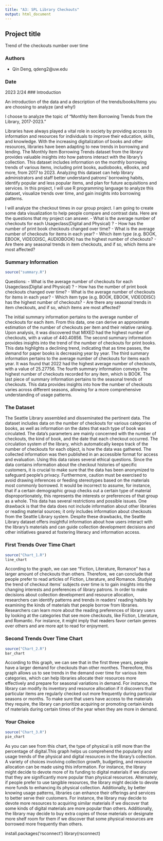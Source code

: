 ```yaml
---
title: "A3: SPL Library Checkouts"
output: html_document
---
```


## Project title

Trend of the checkouts number over time 

### Authors

- Qin Deng, qdeng2@uw.edu

### Date

2023 2/24
### Introduction

An introduction of the data and a description of the trends/books/items you are choosing to analyze (and why!)

I choose to  analyze the topic of "Monthly Item Borrowing Trends from the Library, 2017-2023." 

Libraries have always played a vital role in society by providing access to information and resources for individuals to improve their education, skills, and knowledge. With the increasing digitalization of books and other resources, libraries have been adapting to new trends in borrowing and lending. The Monthly Item Borrowing Trends dataset from the library provides valuable insights into how patrons interact with the library's collection. This dataset includes information on the monthly borrowing trends of various items, including print books, audiobooks, eBooks, and more, from 2017 to 2023. Analyzing this dataset can help library administrators and staff better understand patrons' borrowing habits, identify popular and less popular items, and plan for future acquisitions and services. In this project, I will use R programming language to analyze this dataset, visualize trends over time, and gain insights into borrowing patterns. 

I will analyze the checkout times in our group project. I am going to create some data visualization to help people compare and contrast data. Here are the questions that my project can answer.
- What is the average number of checkouts for each Usageclass(Digital and Physical) ?
- How has the number of print book checkouts changed over time?
- What is the average number of checkouts for items in each year?
- Which item type (e.g. BOOK, EBOOK, VIDEODISC, AUDIOBOOK) has the highest number of checkouts?
- Are there any seasonal trends in item checkouts, and if so, which items are most affected?



### Summary Information

```r
source("summary.R") 
```
Questions:
- What is the average number of checkouts for each Usageclass(Digital and Physical) ?
- How has the number of print book checkouts changed over time?
- What is the average number of checkouts for items in each year?
- Which item type (e.g. BOOK, EBOOK, VIDEODISC) has the highest number of checkouts?
- Are there any seasonal trends in item checkouts, and if so, which items are most affected?

The initial summary information pertains to the average number of checkouts for each item. From this data, one can derive an approximate estimation of the number of checkouts per item and their relative ranking. Upon analysis, it was discovered that MIXED had the highest number of checkouts, with a value of 440.40856. The second summary information provides insights into the trend of the number of checkouts for print books. This data highlights a declining trend, indicating that as time passes, the demand for paper books is decreasing year by year. The third summary information pertains to the average number of checkouts for items each year. It was found that 2022 had the highest average number of checkouts, with a value of 25.27756. The fourth summary information conveys the highest number of checkouts recorded for any item, which is BOOK. The last piece of summary information pertains to the seasonal trends of checkouts. This data provides insights into how the number of checkouts varies across different seasons, allowing for a more comprehensive understanding of usage patterns.

### The Dataset

The Seattle Library assembled and disseminated the pertinent data. The dataset includes data on the number of checkouts for various categories of books, as well as information on the dates that each type of book was circulated. The data's parameters are mainly concerned with the number of checkouts, the kind of book, and the date that each checkout occurred. The circulation system of the library, which automatically keeps track of the number of checkouts for each object, is how the data was gathered. The collected information was then published in an accessible format for access and evaluation. Using this data raises several ethical questions. Since the data contains information about the checkout histories of specific customers, it is crucial to make sure that the data has been anonymized to safeguard people's privacy. Furthermore, caution must be exercised to avoid drawing inferences or feeding stereotypes based on the materials most commonly borrowed. It would be incorrect to assume, for instance, that if a certain demographic group checks out a certain type of material disproportionately, this represents the interests or preferences of that group as a whole. This data has several restrictions and possible issues. One drawback is that the data does not include information about other libraries or reading material sources; it only includes information about checkouts from the Seattle Library system. Despite these drawbacks, the Seattle Library dataset offers insightful information about how users interact with the library's materials and can guide collection development decisions and other initiatives geared at fostering literacy and information access.

### First Trends Over Time Chart


```r
source("Chart_1.R")
line_chart
```

According to the graph, we can see "Fiction, Literature, Romance" has a larger amount of checkouts than others. Therefore, we can conclude that people prefer to read articles of Fiction, Literature, and Romance. Studying the trend of checkout items' subjects over time is to gain insights into the changing interests and preferences of library patrons. In order to make decisions about collection development and resource allocation, researchers can identify patterns and trends in readers' reading habits by examining the kinds of materials that people borrow from libraries. Researchers can learn more about the reading preferences of library users by looking at the categories that see more checkouts, like Fiction, Literature, and Romantic. For instance, it might imply that readers favor certain genres over others and are more apt to read for enjoyment.

### Second Trends Over Time Chart

```r
source("Chart_2.R")
bar_chart
```
According to this graph, we can see that in the first three years, people have a larger demand for checkouts than other monthes. Thereofore, this graph allows us to see trends in the demand over time for various item categories, which can help libraries allocate their resources more effectively and prepare for seasonal variations in demand. For instance, the library can modify its inventory and resource allocation if it discovers that particular items are regularly checked out more frequently during particular seasons or months. To make sure that users have access to the materials they require, the library can prioritize acquiring or promoting certain kinds of materials during certain times of the year when they are more in demand.


### Your Choice


```r
source("Chart_3.R")
pie_chart
```

As you can see from this chart, the type of physical is still more than the percentage of digital.This graph helps us comprehend the popularity and usage trends of the physical and digital resources in the library's collection. A variety of choices involving collection growth, budgeting, and resource allocation can be made using this information. For instance, the library might decide to devote more of its funding to digital materials if we discover that they are significantly more popular than physical resources. Alternately, if people prefer to use tangible resources, the library might decide to devote more funds to enhancing its physical collection. Additionally, by better knowing usage patterns, libraries can enhance their offerings and services to better serve their customers. For instance, the library may decide to devote more resources to acquiring similar materials if we discover that some kinds of digital materials are more popular than others. Additionally, the library may decide to buy extra copies of those materials or designate more shelf room for them if we discover that some physical resources are borrowed more frequently than others.

install.packages('rsconnect')
library(rsconnect)
